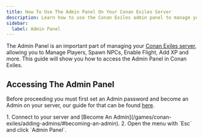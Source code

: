 ```yaml
---
title: How To Use The Admin Panel On Your Conan Exiles Server
description: Learn how to use the Conan Exiles admin panel to manage your dedicated server, spawn entities, enable cheats and more.
sidebar:
  label: Admin Panel
---
```


The Admin Panel is an important part of managing your [Conan Exiles server](https://www.gamehostbros.com/conan-exiles-server-hosting/), allowing you to Manage Players, Spawn NPCs, Enable Flight, Add XP and more. This guide will show you how to access the Admin Panel in Conan Exiles.

## Accessing The Admin Panel

Before proceeding you must first set an Admin password and become an Admin on your server, our guide for that can be found [here](/games/conan-exiles/adding-admins/).

<Steps>
1. Connect to your server and [Become An Admin](/games/conan-exiles/adding-admins/#becoming-an-admin).
2. Open the menu with `Esc` and click `Admin Panel`.
</Steps>


